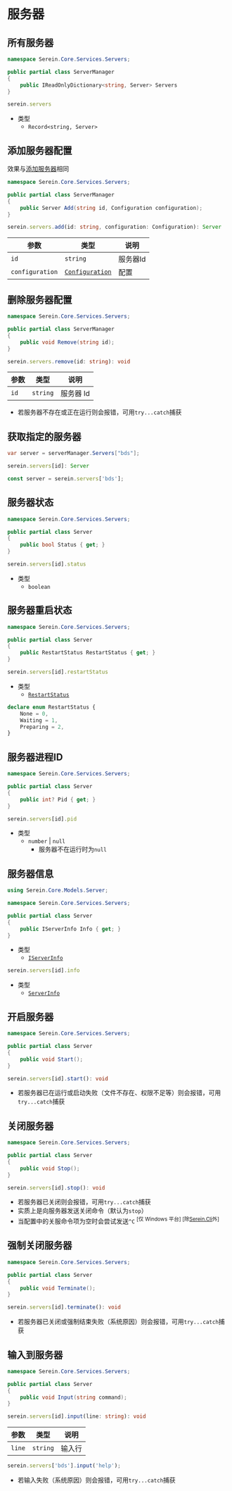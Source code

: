 # 服务器

## 所有服务器

<Tabs groupId="lang">

<TabItem value="cs" label="C#" >

```cs
namespace Serein.Core.Services.Servers;

public partial class ServerManager
{
    public IReadOnlyDictionary<string, Server> Servers
}
```

</TabItem>

<TabItem value="js" label="JavaScript" >

```ts
serein.servers
```

- 类型
  - `Record<string, Server>`

</TabItem>

</Tabs>

## 添加服务器配置

效果与[添加服务器](../../../tutorial/rookie/add_server)相同

<Tabs groupId="lang">

<TabItem value="cs" label="C#" >

```cs
namespace Serein.Core.Services.Servers;

public partial class ServerManager
{
    public Server Add(string id, Configuration configuration);
}
```

</TabItem>

<TabItem value="js" label="JavaScript" >

```ts
serein.servers.add(id: string, configuration: Configuration): Server
```

</TabItem>

</Tabs>

| 参数            | 类型                                                                                                            | 说明     |
| --------------- | --------------------------------------------------------------------------------------------------------------- | -------- |
| `id`            | `string`                                                                                                        | 服务器Id |
| `configuration` | [`Configuration`](https://github.com/SereinDev/Serein/blob/main/src/Serein.Core/Models/Server/Configuration.cs) | 配置     |

## 删除服务器配置

<Tabs groupId="lang">

<TabItem value="cs" label="C#" >

```cs
namespace Serein.Core.Services.Servers;

public partial class ServerManager
{
    public void Remove(string id);
}
```

</TabItem>

<TabItem value="js" label="JavaScript" >

```ts
serein.servers.remove(id: string): void
```

</TabItem>

</Tabs>

| 参数 | 类型     | 说明      |
| ---- | -------- | --------- |
| `id` | `string` | 服务器 Id |

- 若服务器不存在或正在运行则会报错，可用`try...catch`捕获

## 获取指定的服务器

<Tabs groupId="lang">

<TabItem value="cs" label="C#" >

```cs title="示例"
var server = serverManager.Servers["bds"];
```

</TabItem>

<TabItem value="js" label="JavaScript" >

```ts
serein.servers[id]: Server
```

```ts title="示例"
const server = serein.servers['bds'];
```

</TabItem>

</Tabs>

## 服务器状态

<Tabs groupId="lang">

<TabItem value="cs" label="C#" >

```cs
namespace Serein.Core.Services.Servers;

public partial class Server
{
    public bool Status { get; }
}
```

</TabItem>

<TabItem value="js" label="JavaScript" >

```ts
serein.servers[id].status
```

- 类型
  - `boolean`

</TabItem>

</Tabs>

## 服务器重启状态

<Tabs groupId="lang">

<TabItem value="cs" label="C#" >

```cs
namespace Serein.Core.Services.Servers;

public partial class Server
{
    public RestartStatus RestartStatus { get; }
}
```

</TabItem>

<TabItem value="js" label="JavaScript" >

```ts
serein.servers[id].restartStatus
```

- 类型
  - [`RestartStatus`](https://github.com/SereinDev/Serein/blob/main/src/Serein.Core/Models/Server/RestartStatus.cs)

```ts
declare enum RestartStatus {
    None = 0,
    Waiting = 1,
    Preparing = 2,
}
```
</TabItem>

</Tabs>

## 服务器进程ID

<Tabs groupId="lang">

<TabItem value="cs" label="C#" >

```cs
namespace Serein.Core.Services.Servers;

public partial class Server
{
    public int? Pid { get; }
}
```

</TabItem>

<TabItem value="js" label="JavaScript" >

```ts
serein.servers[id].pid
```

- 类型
  - `number` | `null`
    - 服务器不在运行时为`null`

</TabItem>

</Tabs>

## 服务器信息

<Tabs groupId="lang">

<TabItem value="cs" label="C#" >

```cs
using Serein.Core.Models.Server;

namespace Serein.Core.Services.Servers;

public partial class Server
{
    public IServerInfo Info { get; }
}
```

- 类型
  - [`IServerInfo`](https://github.com/SereinDev/Serein/blob/main/src/Serein.Core/Models/Server/IServerInfo.cs)

</TabItem>

<TabItem value="js" label="JavaScript" >

```ts
serein.servers[id].info
```

- 类型
  - [`ServerInfo`](https://github.com/SereinDev/HelperLib/blob/main/src/server.d.ts)

</TabItem>

</Tabs>

## 开启服务器

<Tabs groupId="lang">

<TabItem value="cs" label="C#" >

```cs
namespace Serein.Core.Services.Servers;

public partial class Server
{
    public void Start();
}
```

</TabItem>

<TabItem value="js" label="JavaScript" >

```ts
serein.servers[id].start(): void
```

</TabItem>

</Tabs>

- 若服务器已在运行或启动失败（文件不存在、权限不足等）则会报错，可用`try...catch`捕获

## 关闭服务器

<Tabs groupId="lang">

<TabItem value="cs" label="C#" >

```cs
namespace Serein.Core.Services.Servers;

public partial class Server
{
    public void Stop();
}
```

</TabItem>

<TabItem value="js" label="JavaScript" >

```ts
serein.servers[id].stop(): void
```

</TabItem>

</Tabs>

- 若服务器已关闭则会报错，可用`try...catch`捕获
- 实质上是向服务器发送关闭命令（默认为`stop`）
- 当配置中的关服命令项为空时会尝试发送`^C` <sup>[仅 Windows 平台] [除[Serein.Cli](../../../tutorial/rookie/choose#cli)外]</sup>

## 强制关闭服务器

<Tabs groupId="lang">

<TabItem value="cs" label="C#" >

```cs
namespace Serein.Core.Services.Servers;

public partial class Server
{
    public void Terminate();
}
```

</TabItem>

<TabItem value="js" label="JavaScript" >

```ts
serein.servers[id].terminate(): void
```

</TabItem>

</Tabs>

- 若服务器已关闭或强制结束失败（系统原因）则会报错，可用`try...catch`捕获

## 输入到服务器

<Tabs groupId="lang">

<TabItem value="cs" label="C#" >

```cs
namespace Serein.Core.Services.Servers;

public partial class Server
{
    public void Input(string command);
}
```

</TabItem>

<TabItem value="js" label="JavaScript" >

```ts
serein.servers[id].input(line: string): void
```

| 参数   | 类型     | 说明   |
| ------ | -------- | ------ |
| `line` | `string` | 输入行 |

```ts title="示例"
serein.servers['bds'].input('help');
```

</TabItem>

</Tabs>

- 若输入失败（系统原因）则会报错，可用`try...catch`捕获
